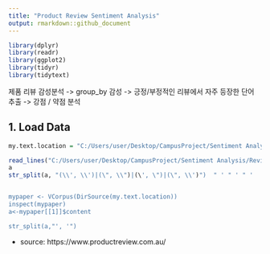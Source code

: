 ```yaml
---
title: "Product Review Sentiment Analysis"
output: rmarkdown::github_document
---
```

```r
library(dplyr)
library(readr)
library(ggplot2)
library(tidyr)
library(tidytext)

```

제품 리뷰 감성분석 -> group_by 감성 -> 긍정/부정적인 리뷰에서 자주 등장한 단어 추출
-> 강점 / 약점 분석 


## 1. Load Data
```r
my.text.location = "C:/Users/user/Desktop/CampusProject/Sentiment Analysis/ReviewData/"

read_lines("C:/Users/user/Desktop/CampusProject/Sentiment Analysis/ReviewData/lg-gb-450.txt")->a
a
str_split(a, "(\\', \\')|(\", \\")|(\', \")|(\", \\')")  " ' " ' " ' 


mypaper <- VCorpus(DirSource(my.text.location))
inspect(mypaper)
a<-mypaper[[1]]$content

str_split(a,"', '")


```


* source: https://www.productreview.com.au/
